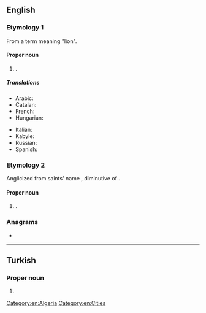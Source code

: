 {{also|oran|órán|òran|Orán}}
==English==
{{wikipedia}}

===Etymology 1===
From a {{etyl|ber|en}} term meaning "lion".

====Proper noun====
{{en-proper noun}}

# {{place|en|port|c/Algeria}}.

=====Translations=====
{{trans-top|port of Algeria}}
* Arabic: {{t|ar|وَهْرَان|p}}
* Catalan: {{t|ca|Orà}}
* French: {{t+|fr|Oran}}
* Hungarian: {{t|hu|Orán}}
{{trans-mid}}
* Italian: {{t+|it|Orano}}
* Kabyle: {{t|kab|ⵡⴻⵂⵔⴰⵏ|tr=Wehran}}
* Russian: {{t|ru|Ора́н|m}}
* Spanish: {{t+|es|Orán}}
{{trans-bottom}}

===Etymology 2===
Anglicized from {{etyl|sga|en}} saints' name {{m|sga|Odrán}}, diminutive of {{m|sga|odhar||dun, sallow}}.

====Proper noun====
{{en-proper noun}}

# {{given name|en|male|from=Irish}}.

===Anagrams===
* {{anagrams|en|a=anor|Arno|Aron|NRAO|Nora|roan}}

[[Category:en:Algeria]]
[[Category:en:Cities]]

----

==Turkish==

===Proper noun===
{{tr-proper noun}}

# {{given name|tr|male}}